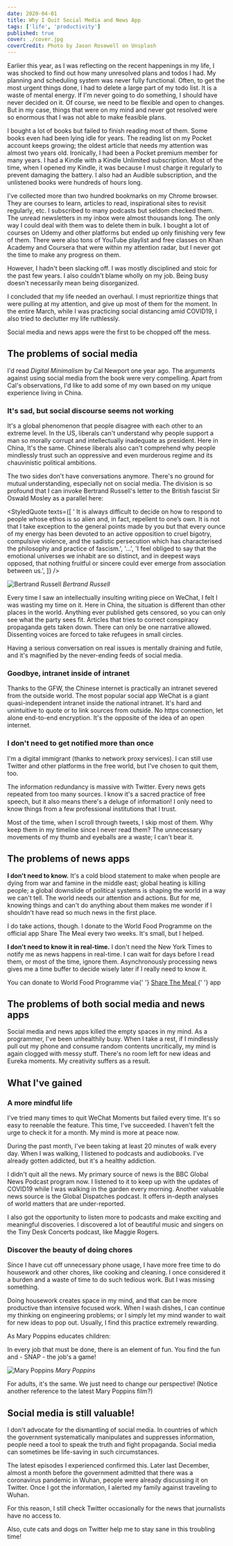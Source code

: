 ```yaml
---
date: 2020-04-01
title: Why I Quit Social Media and News App
tags: ['life', 'productivity']
published: true
cover: ./cover.jpg
coverCredit: Photo by Jason Rosewell on Unsplash
---
```


Earlier this year, as I was reflecting on the recent happenings in my life, I was shocked to find out how many unresolved plans and todos I had. My planning and scheduling system was never fully functional. Often, to get the most urgent things done, I had to delete a large part of my todo list. It is a waste of mental energy. If I'm never going to do something, I should have never decided on it. Of course, we need to be flexible and open to changes. But in my case, things that were on my mind and never got resolved were so enormous that I was not able to make feasible plans.

I bought a lot of books but failed to finish reading most of them. Some books even had been lying idle for years. The reading list on my Pocket account keeps growing; the oldest article that needs my attention was almost two years old. Ironically, I had been a Pocket premium member for many years. I had a Kindle with a Kindle Unlimited subscription. Most of the time, when I opened my Kindle, it was because I must charge it regularly to prevent damaging the battery. I also had an Audible subscription, and the unlistened books were hundreds of hours long.

I've collected more than two hundred bookmarks on my Chrome browser. They are courses to learn, articles to read, inspirational sites to revisit regularly, etc. I subscribed to many podcasts but seldom checked them. The unread newsletters in my inbox were almost thousands long. The only way I could deal with them was to delete them in bulk. I bought a lot of courses on Udemy and other platforms but ended up only finishing very few of them. There were also tons of YouTube playlist and free classes on Khan Academy and Coursera that were within my attention radar, but I never got the time to make any progress on them.

However, I hadn't been slacking off. I was mostly disciplined and stoic for the past few years. I also couldn't blame wholly on my job. Being busy doesn't necessarily mean being disorganized.

I concluded that my life needed an overhaul. I must reprioritize things that were pulling at my attention, and give up most of them for the moment. In the entire March, while I was practicing social distancing amid COVID19, I also tried to declutter my life ruthlessly.

Social media and news apps were the first to be chopped off the mess.

## The problems of social media

I'd read _Digital Minimalism_ by Cal Newport one year ago. The arguments against using social media from the book were very compelling. Apart from Cal's observations, I'd like to add some of my own based on my unique experience living in China.

### It's sad, but social discourse seems not working

It's a global phenomenon that people disagree with each other to an extreme level. In the US, liberals can't understand why people support a man so morally corrupt and intellectually inadequate as president. Here in China, It's the same. Chinese liberals also can't comprehend why people mindlessly trust such an oppressive and even murderous regime and its chauvinistic political ambitions.

The two sides don't have conversations anymore. There's no ground for mutual understanding, especially not on social media. The division is so profound that I can invoke Bertrand Russell's letter to the British fascist Sir Oswald Mosley as a parallel here:

<StyledQuote
  texts={[
    ' It is always difficult to decide on how to respond to people whose ethos is so alien and, in fact, repellent to one’s own. It is not that I take exception to the general points made by you but that every ounce of my energy has been devoted to an active opposition to cruel bigotry, compulsive violence, and the sadistic persecution which has characterised the philosophy and practice of fascism.',
    '...',
    'I feel obliged to say that the emotional universes we inhabit are so distinct, and in deepest ways opposed, that nothing fruitful or sincere could ever emerge from association between us.',
  ]}
/>

![Bertrand Russell](./bertrand-russell.jpg) _Bertrand Russell_

Every time I saw an intellectually insulting writing piece on WeChat, I felt I was wasting my time on it. Here in China, the situation is different than other places in the world. Anything ever published gets censored, so you can only see what the party sees fit. Articles that tries to correct conspiracy propaganda gets taken down. There can only be one narrative allowed. Dissenting voices are forced to take refugees in small circles.

Having a serious conversation on real issues is mentally draining and futile, and it's magnified by the never-ending feeds of social media.

### Goodbye, intranet inside of intranet

Thanks to the GFW, the Chinese internet is practically an intranet severed from the outside world. The most popular social app WeChat is a giant quasi-independent intranet inside the national intranet. It's hard and unintuitive to quote or to link sources from outside. No https connection, let alone end-to-end encryption. It's the opposite of the idea of an open internet.

### I don't need to get notified more than once

I'm a digital immigrant (thanks to network proxy services). I can still use Twitter and other platforms in the free world, but I've chosen to quit them, too.

The information redundancy is massive with Twitter. Every news gets repeated from too many sources. I know it's a sacred practice of free speech, but it also means there's a deluge of information! I only need to know things from a few professional institutions that I trust.

Most of the time, when I scroll through tweets, I skip most of them. Why keep them in my timeline since I never read them? The unnecessary movements of my thumb and eyeballs are a waste; I can't bear it.

## The problems of news apps

**I don't need to know.** It's a cold blood statement to make when people are dying from war and famine in the middle east; global heating is killing people; a global downslide of political systems is shaping the world in a way we can't tell. The world needs our attention and actions. But for me, knowing things and can't do anything about them makes me wonder if I shouldn't have read so much news in the first place.

I do take actions, though. I donate to the World Food Programme on the official app Share The Meal every two weeks. It's small, but I helped.

**I don't need to know it in real-time.** I don't need the New York Times to notify me as news happens in real-time. I can wait for days before I read them, or most of the time, ignore them. Asynchronously processing news gives me a time buffer to decide wisely later if I really need to know it.

<Tip>
  You can donate to World Food Programme via{' '}
  <a
    href="https://t.co/m2wKxSMFor?amp=1"
    target="_blank"
    rel="noopener">
    Share The Meal
  </a>{' '}
  app
</Tip>

## The problems of both social media and news apps

Social media and news apps killed the empty spaces in my mind. As a programmer, I've been unhealthily busy. When I take a rest, if I mindlessly pull out my phone and consume random contents uncritically, my mind is again clogged with messy stuff. There's no room left for new ideas and Eureka moments. My creativity suffers as a result.

## What I've gained

### A more mindful life

I've tried many times to quit WeChat Moments but failed every time. It's so easy to reenable the feature. This time, I've succeeded. I haven't felt the urge to check it for a month. My mind is more at peace now.

During the past month, I've been taking at least 20 minutes of walk every day. When I was walking, I listened to podcasts and audiobooks. I've already gotten addicted, but it's a healthy addiction.

I didn't quit all the news. My primary source of news is the BBC Global News Podcast program now. I listened to it to keep up with the updates of COVID19 while I was walking in the garden every morning. Another valuable news source is the Global Dispatches podcast. It offers in-depth analyses of world matters that are under-reported.

I also got the opportunity to listen more to podcasts and make exciting and meaningful discoveries. I discovered a lot of beautiful music and singers on the Tiny Desk Concerts podcast, like Maggie Rogers.

### Discover the beauty of doing chores

Since I have cut off unnecessary phone usage, I have more free time to do housework and other chores, like cooking and cleaning. I once considered it a burden and a waste of time to do such tedious work. But I was missing something.

Doing housework creates space in my mind, and that can be more productive than intensive focused work. When I wash dishes, I can continue my thinking on engineering problems; or I simply let my mind wander to wait for new ideas to pop out. Usually, I find this practice extremely rewarding.

As Mary Poppins educates children: 

<Callout>In every job that must be done, there is an element of fun. You find the fun and - SNAP - the job's a game!</Callout>

![Mary Poppins](./mary-poppins.jpg)
_Mary Poppins_

For adults, it's the same. We just need to change our perspective! (Notice another reference to the latest Mary Poppins film?)

## Social media is still valuable!

I don't advocate for the dismantling of social media. In countries of which the government systematically manipulates and suppresses information, people need a tool to speak the truth and fight propaganda. Social media can sometimes be life-saving in such circumstances.

The latest episodes I experienced confirmed this. Later last December, almost a month before the government admitted that there was a coronavirus pandemic in Wuhan, people were already discussing it on Twitter. Once I got the information, I alerted my family against traveling to Wuhan.

For this reason, I still check Twitter occasionally for the news that journalists have no access to.

Also, cute cats and dogs on Twitter help me to stay sane in this troubling time!
